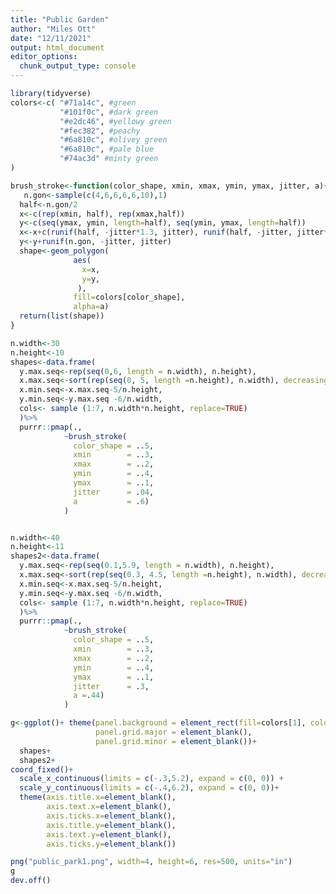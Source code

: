 ```yaml
---
title: "Public Garden"
author: "Miles Ott"
date: "12/11/2021"
output: html_document
editor_options: 
  chunk_output_type: console
---
```


```r
library(tidyverse)
colors<-c( "#71a14c", #green
           "#101f0c", #dark green
           "#e2dc46", #yellowy green
           "#fec382", #peachy
           "#6a810c", #olivey green
           "#6a810c", #pale blue
           "#74ac3d" #minty green
)
```





```r

brush_stroke<-function(color_shape, xmin, xmax, ymin, ymax, jitter, a){
   n.gon<-sample(c(4,6,6,6,6,10),1)
  half<-n.gon/2
  x<-c(rep(xmin, half), rep(xmax,half)) 
  y<-c(seq(ymax, ymin, length=half), seq(ymin, ymax, length=half))
  x<-x+c(runif(half, -jitter*1.3, jitter), runif(half, -jitter, jitter*1.2))
  y<-y+runif(n.gon, -jitter, jitter)
  shape<-geom_polygon(
              aes(
                x=x,
                y=y,
               ),
              fill=colors[color_shape],
              alpha=a)
  return(list(shape))
}

n.width<-30
n.height<-10
shapes<-data.frame(
  y.max.seq<-rep(seq(0,6, length = n.width), n.height),
  x.max.seq<-sort(rep(seq(0, 5, length =n.height), n.width), decreasing =FALSE),
  x.min.seq<-x.max.seq-5/n.height,
  y.min.seq<-y.max.seq -6/n.width,
  cols<- sample (1:7, n.width*n.height, replace=TRUE)
  )%>%
  purrr::pmap(., 
            ~brush_stroke(
              color_shape = ..5,
              xmin        = ..3, 
              xmax        = ..2,
              ymin        = ..4,
              ymax        = ..1,
              jitter      = .04,
              a           = .6)
            )


n.width<-40
n.height<-11
shapes2<-data.frame(
  y.max.seq<-rep(seq(0.1,5.9, length = n.width), n.height),
  x.max.seq<-sort(rep(seq(0.3, 4.5, length =n.height), n.width), decreasing =FALSE),
  x.min.seq<-x.max.seq-5/n.height,
  y.min.seq<-y.max.seq -6/n.width,
  cols<- sample (1:7, n.width*n.height, replace=TRUE)
  )%>%
  purrr::pmap(., 
            ~brush_stroke(
              color_shape = ..5,
              xmin        = ..3, 
              xmax        = ..2,
              ymin        = ..4,
              ymax        = ..1,
              jitter      = .3,
              a =.44)
            )

g<-ggplot()+ theme(panel.background = element_rect(fill=colors[1], colour=colors[1]),
                   panel.grid.major = element_blank(),
                   panel.grid.minor = element_blank())+
  shapes+
  shapes2+
coord_fixed()+
  scale_x_continuous(limits = c(-.3,5.2), expand = c(0, 0)) +
  scale_y_continuous(limits = c(-.4,6.2), expand = c(0, 0))+
  theme(axis.title.x=element_blank(),
        axis.text.x=element_blank(),
        axis.ticks.x=element_blank(),
        axis.title.y=element_blank(),
        axis.text.y=element_blank(),
        axis.ticks.y=element_blank())

png("public_park1.png", width=4, height=6, res=500, units="in")
g
dev.off()

```

